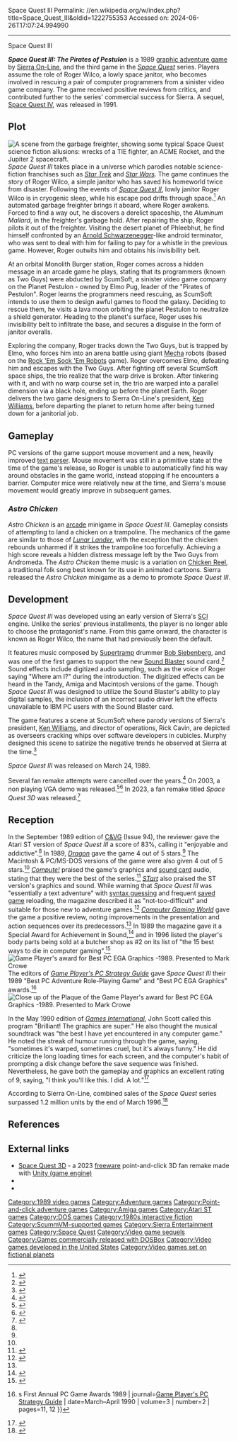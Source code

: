 Space Quest III
Permalink: //en.wikipedia.org/w/index.php?title=Space_Quest_III&oldid=1222755353
Accessed on: 2024-06-26T17:07:24.994990



------
Space Quest III
{{more citations needed|date=July 2009}}
{{Infobox video game
|title = Space Quest III:<br />The Pirates of Pestulon
|image = SierraOnLine-Box-SpaceQuest3.jpg
|caption = Cover art by John Shaw
|developer = [[Sierra Entertainment|Sierra On-Line]]
|publisher = Sierra On-Line
|designer = [[Mark Crowe]]<br />[[Scott Murphy (video game designer)|Scott Murphy]]
|programmer = Scott Murphy<br />Doug Oldfield<br />Ken Koch<br />Chris Smith
|writer = Mark Crowe<br />Scott Murphy
|composer= [[Bob Siebenberg]]
|engine = SCI0
|series = ''[[Space Quest]]''
|released = March 24, 1989
|genre = [[Adventure game|Adventure]]
|modes = [[Single-player]]
|platforms = [[DOS]], [[Macintosh]], [[Amiga]], [[Atari ST]]
}}

'''''Space Quest III: The Pirates of Pestulon''''' is a 1989 [[graphic adventure game]] by [[Sierra Entertainment|Sierra On-Line]], and the third game in the ''[[Space Quest]]'' series. Players assume the role of Roger Wilco, a lowly space janitor, who becomes involved in rescuing a pair of computer programmers from a sinister video game company. The game received positive reviews from critics, and contributed further to the series' commercial success for Sierra. A sequel, [[Space Quest IV]], was released in 1991.

== Plot ==
[[File:sq3junkyard.JPG|thumb|A scene from the garbage freighter, showing some typical ''Space Quest'' science fiction allusions: wrecks of a [[TIE fighter]], an [[Acme Corporation|ACME]] Rocket, and the ''[[Jupiter 2]]'' spacecraft.]]
''Space Quest III'' takes place in a universe which parodies notable science-fiction franchises such as ''[[Star Trek]]'' and ''[[Star Wars]]''. The game continues the story of Roger Wilco, a simple janitor who has saved his homeworld twice from disaster. Following the events of ''[[Space Quest II]]'', lowly janitor Roger Wilco is in cryogenic sleep, while his escape pod drifts through space.<ref>{{cite web |url=https://adventuredoor.net/walkthroughs/space-quest-iii-pirates-pestulon-walkthrough/ |title=Space Quest III: The Pirates of Pestulon Walkthrough |publisher=Adventuredoor.net |accessdate=2024-04-13}}</ref> An automated garbage freighter brings it aboard, where Roger awakens. Forced to find a way out, he discovers a derelict spaceship, the ''Aluminum Mallard'', in the freighter's garbage hold. After repairing the ship, Roger pilots it out of the freighter. Visiting the desert planet of Phleebhut, he find himself confronted by an [[Arnold Schwarzenegger]]-like android terminator, who was sent to deal with him for failing to pay for a whistle in the previous game. However, Roger outwits him and obtains his invisibility belt.

At an orbital Monolith Burger station, Roger comes across a hidden message in an arcade game he plays, stating that its programmers (known as Two Guys) were abducted by ScumSoft, a sinister video game company on the Planet Pestulon - owned by Elmo Pug, leader of the "Pirates of Pestulon". Roger learns the programmers need rescuing, as ScumSoft intends to use them to design awful games to flood the galaxy. Deciding to rescue them, he visits a lava moon orbiting the planet Pestulon to neutralize a shield generator. Heading to the planet's surface, Roger uses his invisibility belt to infiltrate the base, and secures a disguise in the form of janitor overalls.

Exploring the company, Roger tracks down the Two Guys, but is trapped by Elmo, who forces him into an arena battle using giant [[Mecha]] robots (based on the [[Rock 'Em Sock 'Em Robots]] game). Roger overcomes Elmo, defeating him and escapes with the Two Guys. After fighting off several ScumSoft space ships, the trio realize that the warp drive is broken. After tinkering with it, and with no warp course set in, the trio are warped into a parallel dimension via a black hole, ending up before the planet Earth. Roger delivers the two game designers to Sierra On-Line's president, [[Ken Williams (game developer)|Ken Williams]], before departing the planet to return home after being turned down for a janitorial job.

== Gameplay ==
PC versions of the game support mouse movement and a new, heavily improved [[text parser]]. Mouse movement was still in a primitive state at the time of the game's release, so Roger is unable to automatically find his way around obstacles in the game world, instead stopping if he encounters a barrier. Computer mice were relatively new at the time, and Sierra's mouse movement would greatly improve in subsequent games.

=== ''Astro Chicken'' ===
''Astro Chicken'' is an [[arcade game|arcade]] minigame in ''Space Quest III''. Gameplay consists of attempting to land a chicken on a trampoline. The mechanics of the game are similar to those of ''[[Lunar Lander (arcade game)|Lunar Lander]]'', with the exception that the chicken rebounds unharmed if it strikes the trampoline too forcefully. Achieving a high score reveals a hidden distress message left by the Two Guys from Andromeda. The ''Astro Chicken'' theme music is a variation on [[Chicken Reel]], a traditional folk song best known for its use in animated cartoons. Sierra released the ''Astro Chicken'' minigame as a demo to promote ''Space Quest III''.

== Development ==
''Space Quest III'' was developed using an early version of Sierra's [[Sierra Entertainment#1980s|SCI]] engine. Unlike the series' previous installments, the player is no longer able to choose the protagonist's name. From this game onward, the character is known as Roger Wilco, the name that had previously been the default.

It features music composed by [[Supertramp]] drummer [[Bob Siebenberg]], and was one of the first games to support the new [[Sound Blaster]] sound card.<ref>{{cite web |url=http://sierrainteraction.wikidot.com/from-supertramp-to-space-quest-iii:an-interview-with-bob-sie |title=From Supertramp to Space Quest III: An Interview with Bob Siebenberg |author=Kirk Green |publisher=Interaction Magazine |date=Spring 1989 |issue=5 |accessdate=2024-04-13}}</ref> Sound effects include digitized audio sampling, such as the voice of Roger saying "Where am I?" during the introduction. The digitized effects can be heard in the Tandy, Amiga and Macintosh versions of the game. Though ''Space Quest III'' was designed to utilize the Sound Blaster's ability to play digital samples, the inclusion of an incorrect audio driver left the effects unavailable to IBM PC users with the Sound Blaster card.

The game features a scene at ScumSoft where parody versions of Sierra's president, [[Ken_Williams_(game_developer)|Ken Williams]], and director of operations, Rick Cavin, are depicted as overseers cracking whips over software developers in cubicles. Murphy designed this scene to satirize the negative trends he observed at Sierra at the time.<ref>{{cite web |url=https://www.ign.com/articles/2014/09/01/clearing-up-space-quests-25-year-old-mystery |title=Clearing Up Space Quest's 25 Year Old Mystery |author=Kosta Andreadis |publisher=IGN |date=2014-08-31 |accessdate=2024-04-13}}</ref>

''Space Quest III'' was released on March 24, 1989.

Several fan remake attempts were cancelled over the years.<ref>{{cite web| url=https://www.indieretronews.com/2019/10/space-quest-iii-classic-sci-fi.html| title=Space Quest III - A classic Sci-fi adventure sequel reviewed by Cola Powered Gamer| website=indieretronews.com| date=2019-10-07| quote=Sadly, the game did not receive a VGA remake or a fan remake. There were several attempts by the fans to make a Space Quest III remake, but they never came to fruition.| access-date=2020-02-22}}</ref> On 2003, a non playing VGA demo was released.<ref>{{cite web| url=https://www.adventuregamestudio.co.uk/site/games/game/259/| title=Space Quest 3 VGA Non-Playable Demo| website=[[Adventure Game Studio]]| date=2002-08-17| access-date=2020-02-22}}</ref><ref>{{Internet Archive| space-quest-3-vga-non-playable| ''Space Quest 3 VGA'' <nowiki>[non-playable demo]</nowiki>}}</ref> In 2023, a fan remake titled ''Space Quest 3D'' was released.<ref>{{cite web |last1=Yarwood |first1=Jack |title=Space Quest III Gets 3D Fan Remake Complete With Voice Acting |url=https://www.timeextension.com/news/2023/06/space-quest-iii-gets-3d-fan-remake-complete-with-voice-acting |website=Time Extension |publisher=[[Hookshot Media]] |access-date=5 June 2023 |date=5 June 2023}}</ref>

== Reception ==
In the September 1989 edition of [[Computer and Video Games (magazine)|C&VG]] (Issue 94), the reviewer gave the Atari ST version of ''Space Quest III'' a score of 83%, calling it "enjoyable and addictive".<ref name="CVG" /> In 1989, ''[[Dragon (magazine)|Dragon]]'' gave the game 4 out of 5 stars.<ref name="Dragon149" /> The Macintosh & PC/MS-DOS versions of the game were also given 4 out of 5 stars.<ref name="Dragon176" /> ''[[Compute!]]'' praised the game's graphics and [[sound card]] audio, stating that they were the best of the series.<ref name="guerra19891">{{cite journal | url=https://archive.org/stream/1989-11-compute-magazine/Compute_Issue_114_1989_Nov#page/n129/mode/2up | title=''Space Quest III: The Pirates of Pestulon'' | journal=Compute! | date=November 1989 | access-date=11 November 2013 | last=Guerra|first=Bob | page=134}}</ref> ''[[STart (magazine)|STart]]'' also praised the ST version's graphics and sound. While warning that ''Space Quest III'' was "essentially a text adventure" with [[syntax guessing]] and frequent [[saved game]] reloading, the magazine described it as "not-too-difficult" and suitable for those new to adventure games.<ref name="start199001">{{Cite magazine |last1=Plotkin |first1=David |last2=Reese |first2=Andrew |last3=Cushman |first3=Carolyn |date=January 1990 |title=Strange New Worlds to Conquer |url=http://www.atarimagazines.com/startv4n6/forthefunofit.html |magazine=STart |volume=4 |issue=6}}</ref> ''[[Computer Gaming World]]'' gave the game a positive review, noting improvements in the presentation and action sequences over its predecessors.<ref name="CGW" /> In 1989 the magazine gave it a Special Award for Achievement in Sound,<ref name="CGW2">{{cite magazine| date = October 1989 | magazine= [[Computer Gaming World]] | title = Game of the Year Awards | page= 8}}</ref> and in 1996 listed the player's body parts being sold at a butcher shop as #2 on its list of "the 15 best ways to die in computer gaming".<ref name="cgw199611bestwaystodie">{{cite magazine | url=http://www.cgwmuseum.org/galleries/index.php?year=1996&pub=2&id=148 | title=The 15 Best Ways To Die In Computer Gaming | magazine=Computer Gaming World | date=November 1996 | access-date=25 March 2016 | page=107}}</ref>
[[File:1989 Game Players award.jpg|thumb|Game Player's award for Best PC EGA Graphics -1989. Presented to Mark Crowe]]
The editors of ''[[Game Player's PC Strategy Guide]]'' gave ''Space Quest III'' their 1989 "Best PC Adventure Role-Playing Game" and "Best PC EGA Graphics" awards.<ref name=gameplayers1989>{{cite journal | title=''Game Player''{{'}}s First Annual PC Game Awards 1989 | journal=[[Game Player's PC Strategy Guide]] | date=March–April 1990 | volume=3 | number=2 | pages=11, 12 }}</ref>
[[File:1989 Game Players award plaque.jpg|thumb|Close up of the Plaque of the Game Player's award for Best PC EGA Graphics -1989. Presented to Mark Crowe]]

In the May 1990 edition of ''[[Games International]]'', John Scott called this program "Brilliant! The graphics are super." He also thought the musical soundtrack was "the best I have yet encountered in any computer game." He noted the streak of humour running through the game, saying, "sometimes it's warped, sometimes cruel, but it's always funny." He did criticize the long loading times for each screen, and the computer's habit of prompting a disk change before the save sequence was finished. Nevertheless, he gave both the gameplay and graphics an excellent rating of 9, saying, "I think you'll like this. I did. A lot."<ref name=gi>{{cite magazine|last=Scott|first=John| date=May 1990 |title=Drakkhen|journal=[[Games International]]| issue=14|pages=46}}</ref>

According to Sierra On-Line, combined sales of the ''Space Quest'' series surpassed 1.2 million units by the end of March 1996.<ref name=sierrasales>{{cite report | date = March 31, 1996 | title = Sierra On-Line Form 10-K |archive-url=https://web.archive.org/web/20180416004925/https://www.sec.gov/Archives/edgar/data/724991/0000891020-96-000721.txt | url=https://www.sec.gov/Archives/edgar/data/724991/0000891020-96-000721.txt | archive-date=April 16, 2018 | location=[[Bellevue, Washington]] | pages=7–9 }}</ref>

== References ==
{{Reflist|refs=
<ref name="CVG">{{Cite news | last = Campbell | first = Keith | title =''Space Quest III'' | newspaper = [[Computer and Video Games (magazine)|Computer and Video Games]] | page = 68 | date = September 1989 | issue = 94}}</ref>

<ref name="Dragon149">{{cite journal
|title=The Role of Computers
|last1=Lesser|last2=Lesser|last3=Lesser|first1=Hartley|first2=Patricia|first3=Kirk
|journal=Dragon
|issue=149
|date=September 1989
|pages=78–79}}</ref>

<ref name="Dragon176">{{cite journal
|title=The Role of Computers
|last1=Lesser|last2=Lesser|last3=Lesser|first1=Hartley|first2=Patricia|first3=Kirk
|journal=Dragon
|issue=176
|date=December 1991
|page=62}}</ref>

<ref name="CGW">{{Cite magazine | date = August 1989 | last = Lombardi | first = Chris | magazine = [[Computer Gaming World]] | title = Review: ''Space Quest III'' | pages = 36–37 |issue=62}}</ref>}}

== External links ==
* [https://turbochimp.itch.io/space-quest-3d Space Quest 3D] - a 2023 [[freeware]] point-and-click 3D fan remake made with [[Unity (game engine)]]
* {{MobyGames |id=/space-quest-iii-the-pirates-of-pestulon}}
* {{Internet Archive game | msdos_Space_Quest_III_-_The_Pirates_of_Pestulon_1989}}

{{Space Quest series}}
{{Sierra Adventure Games|Space Quest}}

[[Category:1989 video games]]
[[Category:Adventure games]]
[[Category:Point-and-click adventure games]]
[[Category:Amiga games]]
[[Category:Atari ST games]]
[[Category:DOS games]]
[[Category:1980s interactive fiction]]
[[Category:ScummVM-supported games]]
[[Category:Sierra Entertainment games]]
[[Category:Space Quest]]
[[Category:Video game sequels]]
[[Category:Games commercially released with DOSBox]]
[[Category:Video games developed in the United States]]
[[Category:Video games set on fictional planets]]